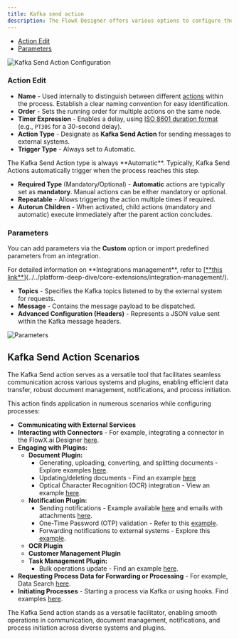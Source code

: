 ```yaml
---
title: Kafka send action
description: The FlowX Designer offers various options to configure the Kafka Send Action through the Actions tab at the node level.
---
```


- [Action Edit](#action-edit)
- [Parameters](#parameters)

![Kafka Send Action Configuration](https://s3.eu-west-1.amazonaws.com/docx.flowx.ai/3.5/kafka_send_action_confg.gif)

### Action Edit

- **Name** - Used internally to distinguish between different [actions](../actions/actions) within the process. Establish a clear naming convention for easy identification.
- **Order** - Sets the running order for multiple actions on the same node.
- **Timer Expression** - Enables a delay, using [ISO 8601 duration format](../node/timer-events/timer-expressions#iso-8601) (e.g., `PT30S` for a 30-second delay).
- **Action Type** - Designate as **Kafka Send Action** for sending messages to external systems.
- **Trigger Type** - Always set to Automatic.

<Info>
The Kafka Send Action type is always **Automatic**. Typically, Kafka Send Actions automatically trigger when the process reaches this step.
</Info>

- **Required Type** (Mandatory/Optional) - **Automatic** actions are typically set as **mandatory**. Manual actions can be either mandatory or optional.
- **Repeatable** - Allows triggering the action multiple times if required.
- **Autorun Children** - When activated, child actions (mandatory and automatic) execute immediately after the parent action concludes.

### Parameters

You can add parameters via the **Custom** option or import predefined parameters from an integration.

<Info>
For detailed information on **Integrations management**, refer to [<u>**this link**</u>](../../platform-deep-dive/core-extensions/integration-management/).
</Info>

- **Topics** - Specifies the Kafka topics listened to by the external system for requests.
- **Message** - Contains the message payload to be dispatched.
- **Advanced Configuration (Headers)** - Represents a JSON value sent within the Kafka message headers.

![Parameters](https://s3.eu-west-1.amazonaws.com/docx.flowx.ai/3.5/message_send_parameters.png)

## Kafka Send Action Scenarios

The Kafka Send action serves as a versatile tool that facilitates seamless communication across various systems and plugins, enabling efficient data transfer, robust document management, notifications, and process initiation.

This action finds application in numerous scenarios while configuring processes:

- **Communicating with External Services**
- **Interacting with Connectors** - For example, integrating a connector in the FlowX.ai Designer [here](../../platform-deep-dive/integrations/building-a-connector#integrating-a-connector-in-flowxai-designer).
- **Engaging with Plugins:**
    - **Document Plugin:**
        - Generating, uploading, converting, and splitting documents - Explore examples [here](../../platform-deep-dive/plugins/custom-plugins/documents-plugin/documents-plugin-overview).
        - Updating/deleting documents - Find an example [here](../../platform-deep-dive/plugins/custom-plugins/documents-plugin/deleting-a-file)
        - Optical Character Recognition (OCR) integration - View an example [here](../../platform-deep-dive/plugins/custom-plugins/ocr-plugin#scenario-for-flowxai-generated-documents).
    - **Notification Plugin:**
        - Sending notifications - Example available [here](../../platform-deep-dive/plugins/custom-plugins/notifications-plugin/sending-a-notification) and emails with attachments [here](../../platform-deep-dive/plugins/custom-plugins/notifications-plugin/sending-an-email-with-attachments).
        - One-Time Password (OTP) validation - Refer to this [example](../../platform-deep-dive/plugins/custom-plugins/notifications-plugin/sending-a-notification).
        - Forwarding notifications to external systems - Explore this [example](../../platform-deep-dive/plugins/custom-plugins/notifications-plugin/forwarding-notifications-to-an-external-system).
    - **OCR Plugin**
    - **Customer Management Plugin**
    - **Task Management Plugin:**
        - Bulk operations update - Find an example [here](../../platform-deep-dive/plugins/custom-plugins/task-management/task-management-overview#bulk-updates).
- **Requesting Process Data for Forwarding or Processing** - For example, Data Search [here](../../platform-deep-dive/core-extensions/search-data-service).
- **Initiating Processes** - Starting a process via Kafka or using hooks. Find examples [here](../../flowx-designer/managing-a-process-flow/starting-a-process).

The Kafka Send action stands as a versatile facilitator, enabling smooth operations in communication, document management, notifications, and process initiation across diverse systems and plugins.
